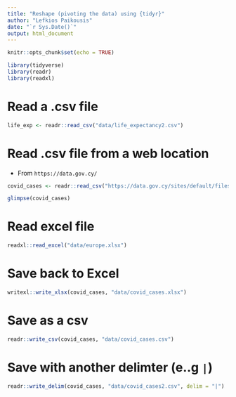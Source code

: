 ```yaml
---
title: "Reshape (pivoting the data) using {tidyr}"
author: "Lefkios Paikousis"
date: "`r Sys.Date()`"
output: html_document
---
```


```r
knitr::opts_chunk$set(echo = TRUE)
```

```r
library(tidyverse)
library(readr)
library(readxl)

```

# Read a .csv file
```r
life_exp <- readr::read_csv("data/life_expectancy2.csv")

```

# Read .csv file from a web location

- From `https://data.gov.cy/`

```r

covid_cases <- readr::read_csv("https://data.gov.cy/sites/default/files/CY%20Weekly%20Covid19%20Open%20Data_50.csv")

glimpse(covid_cases)

```


# Read excel file

```r
readxl::read_excel("data/europe.xlsx")

```


# Save back to Excel

```r
writexl::write_xlsx(covid_cases, "data/covid_cases.xlsx")
```

# Save as a csv

```r
readr::write_csv(covid_cases, "data/covid_cases.csv")
```

# Save with another delimter (e..g `|`)

```r
readr::write_delim(covid_cases, "data/covid_cases2.csv", delim = "|")
```


